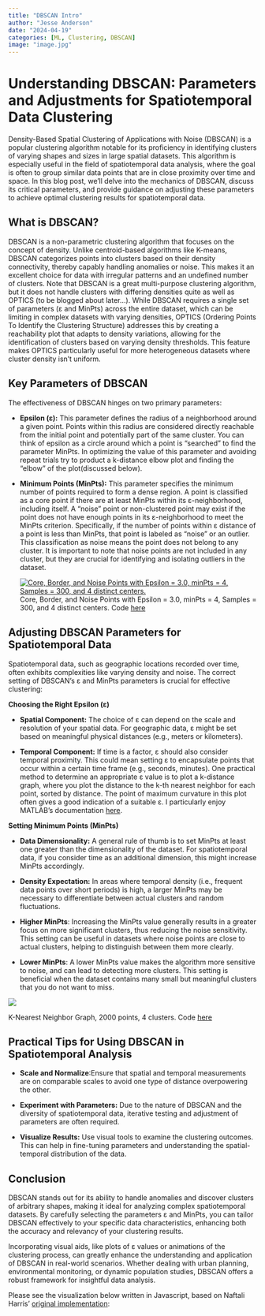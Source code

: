 ```yaml
---
title: "DBSCAN Intro"
author: "Jesse Anderson"
date: "2024-04-19"
categories: [ML, Clustering, DBSCAN]
image: "image.jpg"
---
```


# **Understanding DBSCAN: Parameters and Adjustments for Spatiotemporal Data Clustering**

Density-Based Spatial Clustering of Applications with Noise (DBSCAN) is a popular clustering algorithm notable for its proficiency in identifying clusters of varying shapes and sizes in large spatial datasets. This algorithm is especially useful in the field of spatiotemporal data analysis, where the goal is often to group similar data points that are in close proximity over time and space. In this blog post, we'll delve into the mechanics of DBSCAN, discuss its critical parameters, and provide guidance on adjusting these parameters to achieve optimal clustering results for spatiotemporal data.

## What is DBSCAN?

DBSCAN is a non-parametric clustering algorithm that focuses on the concept of density. Unlike centroid-based algorithms like K-means, DBSCAN categorizes points into clusters based on their density connectivity, thereby capably handling anomalies or noise. This makes it an excellent choice for data with irregular patterns and an undefined number of clusters. Note that DBSCAN is a great multi-purpose clustering algorithm, but it does not handle clusters with differing densities quite as well as OPTICS (to be blogged about later...). While DBSCAN requires a single set of parameters (ε and MinPts) across the entire dataset, which can be limiting in complex datasets with varying densities, OPTICS (Ordering Points To Identify the Clustering Structure) addresses this by creating a reachability plot that adapts to density variations, allowing for the identification of clusters based on varying density thresholds. This feature makes OPTICS particularly useful for more heterogeneous datasets where cluster density isn't uniform.

## Key Parameters of DBSCAN

The effectiveness of DBSCAN hinges on two primary parameters:

-   **Epsilon (ε):** This parameter defines the radius of a neighborhood around a given point. Points within this radius are considered directly reachable from the initial point and potentially part of the same cluster. You can think of epsilon as a circle around which a point is "searched" to find the parameter MinPts. In optimizing the value of this parameter and avoiding repeat trials try to product a k-distance elbow plot and finding the "elbow" of the plot(discussed below).

-   **Minimum Points (MinPts):** This parameter specifies the minimum number of points required to form a dense region. A point is classified as a core point if there are at least MinPts within its ε-neighborhood, including itself. A "noise" point or non-clustered point may exist if the point does not have enough points in its ε-neighborhood to meet the MinPts criterion. Specifically, if the number of points within ε distance of a point is less than MinPts, that point is labeled as "noise" or an outlier. This classification as noise means the point does not belong to any cluster. It is important to note that noise points are not included in any cluster, but they are crucial for identifying and isolating outliers in the dataset.

    [![Core, Border, and Noise Points with Epsilon = 3.0, minPts = 4, Samples = 300, and 4 distinct centers.](BorderPoints.png)](BorderPoints.png) Core, Border, and Noise Points with Epsilon = 3.0, minPts = 4, Samples = 300, and 4 distinct centers. Code [here](borderpoints.py)

## Adjusting DBSCAN Parameters for Spatiotemporal Data

Spatiotemporal data, such as geographic locations recorded over time, often exhibits complexities like varying density and noise. The correct setting of DBSCAN's ε and MinPts parameters is crucial for effective clustering:

**Choosing the Right Epsilon (ε)**

-   **Spatial Component:** The choice of ε can depend on the scale and resolution of your spatial data. For geographic data, ε might be set based on meaningful physical distances (e.g., meters or kilometers).

-   **Temporal Component:** If time is a factor, ε should also consider temporal proximity. This could mean setting ε to encapsulate points that occur within a certain time frame (e.g., seconds, minutes). One practical method to determine an appropriate ε value is to plot a k-distance graph, where you plot the distance to the k-th nearest neighbor for each point, sorted by distance. The point of maximum curvature in this plot often gives a good indication of a suitable ε. I particularly enjoy MATLAB's documentation [here](https://www.mathworks.com/help/radar/ref/clusterdbscan.clusterdbscan.estimateepsilon.html).

**Setting Minimum Points (MinPts)**

-   **Data Dimensionality:** A general rule of thumb is to set MinPts at least one greater than the dimensionality of the dataset. For spatiotemporal data, if you consider time as an additional dimension, this might increase MinPts accordingly.

-   **Density Expectation:** In areas where temporal density (i.e., frequent data points over short periods) is high, a larger MinPts may be necessary to differentiate between actual clusters and random fluctuations.

-   **Higher MinPts**: Increasing the MinPts value generally results in a greater focus on more significant clusters, thus reducing the noise sensitivity. This setting can be useful in datasets where noise points are close to actual clusters, helping to distinguish between them more clearly.

-   **Lower MinPts**: A lower MinPts value makes the algorithm more sensitive to noise, and can lead to detecting more clusters. This setting is beneficial when the dataset contains many small but meaningful clusters that you do not want to miss.

[![](Elbow-Graph.png)](Elbow-Graph.png)

K-Nearest Neighbor Graph, 2000 points, 4 clusters. Code [here](elbow.py)

## **Practical Tips for Using DBSCAN in Spatiotemporal Analysis**

-   **Scale and Normalize**:Ensure that spatial and temporal measurements are on comparable scales to avoid one type of distance overpowering the other.

-   **Experiment with Parameters:** Due to the nature of DBSCAN and the diversity of spatiotemporal data, iterative testing and adjustment of parameters are often required.

-   **Visualize Results:** Use visual tools to examine the clustering outcomes. This can help in fine-tuning parameters and understanding the spatial-temporal distribution of the data.

## Conclusion

DBSCAN stands out for its ability to handle anomalies and discover clusters of arbitrary shapes, making it ideal for analyzing complex spatiotemporal datasets. By carefully selecting the parameters ε and MinPts, you can tailor DBSCAN effectively to your specific data characteristics, enhancing both the accuracy and relevancy of your clustering results.

Incorporating visual aids, like plots of ε values or animations of the clustering process, can greatly enhance the understanding and application of DBSCAN in real-world scenarios. Whether dealing with urban planning, environmental monitoring, or dynamic population studies, DBSCAN offers a robust framework for insightful data analysis.

Please see the visualization below written in Javascript, based on Naftali Harris' [original implementation](https://www.naftaliharris.com/blog/visualizing-dbscan-clustering/):

```{=html}
<article>
<script src="https://jesse-anderson.github.io/DBSCANProj/tryDB/d3.v7.min.js"></script>
<script src="https://jesse-anderson.github.io/DBSCANProj/tryDB/choose.js"></script>
<script src="https://jesse-anderson.github.io/DBSCANProj/tryDB/generate.js"></script>
<script src="https://jesse-anderson.github.io/DBSCANProj/tryDB/config.js"></script>
<script src="https://jesse-anderson.github.io/DBSCANProj/tryDB/dbscan.js"></script>
<script src="https://jesse-anderson.github.io/DBSCANProj/tryDB/mainDBSCAN.js"></script>
        
<div id="svg_area" style="margin-top: 40px;"></div>
 <div id="button_area" style="margin-top: 10px;"></div>
<script>restart();</script>
</article>
```